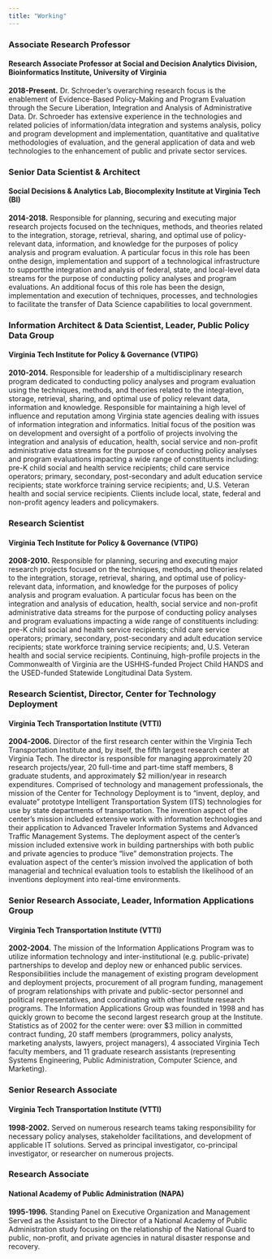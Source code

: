 ```yaml
---
title: "Working"
---
```


### **Associate Research Professor**

#### **Research Associate Professor at Social and Decision Analytics Division, Bioinformatics Institute, University of Virginia**

**2018-Present.** Dr. Schroeder's overarching research focus is the enablement of Evidence-Based Policy-Making and Program Evaluation through the Secure Liberation, Integration and Analysis of Administrative Data. Dr. Schroeder has extensive experience in the technologies and related policies of information/data integration and systems analysis, policy and program development and implementation, quantitative and qualitative methodologies of evaluation, and the general application of data and web technologies to the enhancement of public and private sector services.

### **Senior Data Scientist & Architect**

#### **Social Decisions & Analytics Lab, Biocomplexity Institute at Virginia Tech (BI)**

**2014-2018.** Responsible for planning, securing and executing major research projects focused on the techniques, methods, and theories related to the integration, storage, retrieval, sharing, and optimal use of policy-relevant data, information, and knowledge for the purposes of policy analysis and program evaluation. A particular focus in this role has been onthe design, implementation and support of a technological infrastructure to supportthe integration and analysis of federal, state, and local-level data streams for the purpose of conducting policy analyses and program evaluations. An additional focus of this role has been the design, implementation and execution of techniques, processes, and technologies to facilitate the transfer of Data Science capabilities to local government.

### **Information Architect & Data Scientist, Leader, Public Policy Data Group**

#### **Virginia Tech Institute for Policy & Governance (VTIPG)**

**2010-2014.** Responsible for leadership of a multidisciplinary research program dedicated to conducting policy analyses and program evaluation using the techniques, methods, and theories related to the integration, storage, retrieval, sharing, and optimal use of policy relevant data, information and knowledge. Responsible for maintaining a high level of influence and reputation among Virginia state agencies dealing with issues of information integration and informatics. Initial focus of the position was on development and oversight of a portfolio of projects involving the integration and analysis of education, health, social service and non-profit administrative data streams for the purpose of conducting policy analyses and program evaluations impacting a wide range of constituents including: pre-K child social and health service recipients; child care service operators; primary, secondary, post-secondary and adult education service recipients; state workforce training service recipients; and, U.S. Veteran health and social service recipients. Clients include local, state, federal and non-profit agency leaders and policymakers.

### **Research Scientist**

#### **Virginia Tech Institute for Policy & Governance (VTIPG)**

**2008-2010.** Responsible for planning, securing and executing major research projects focused on the techniques, methods, and theories related to the integration, storage, retrieval, sharing, and optimal use of policy-relevant data, information, and knowledge for the purposes of policy analysis and program evaluation. A particular focus has been on the integration and analysis of education, health, social service and non-profit administrative data streams for the purpose of conducting policy analyses and program evaluations impacting a wide range of constituents including: pre-K child social and health service recipients; child care service operators; primary, secondary, post-secondary and adult education service recipients; state workforce training service recipients; and, U.S. Veteran health and social service recipients. Continuing, high-profile projects in the Commonwealth of Virginia are the USHHS-funded Project Child HANDS and the USED-funded Statewide Longitudinal Data System.

### **Research Scientist, Director, Center for Technology Deployment**

#### **Virginia Tech Transportation Institute (VTTI)**

**2004-2006.** Director of the first research center within the Virginia Tech Transportation Institute and, by itself, the fifth largest research center at Virginia Tech. The director is responsible for managing approximately 20 research projects/year, 20 full-time and part-time staff members, 8 graduate students, and approximately \$2 million/year in research expenditures. Comprised of technology and management professionals, the mission of the Center for Technology Deployment is to "invent, deploy, and evaluate" prototype Intelligent Transportation System (ITS) technologies for use by state departments of transportation. The invention aspect of the center's mission included extensive work with information technologies and their application to Advanced Traveler Information Systems and Advanced Traffic Management Systems. The deployment aspect of the center's mission included extensive work in building partnerships with both public and private agencies to produce "live" demonstration projects. The evaluation aspect of the center's mission involved the application of both managerial and technical evaluation tools to establish the likelihood of an inventions deployment into real-time environments.

### **Senior Research Associate, Leader, Information Applications Group**

#### **Virginia Tech Transportation Institute (VTTI)**

**2002-2004.** The mission of the Information Applications Program was to utilize information technology and inter-institutional (e.g. public-private) partnerships to develop and deploy new or enhanced public services. Responsibilities include the management of existing program development and deployment projects, procurement of all program funding, management of program relationships with private and public-sector personnel and political representatives, and coordinating with other Institute research programs. The Information Applications Group was founded in 1998 and has quickly grown to become the second largest research group at the Institute. Statistics as of 2002 for the center were: over \$3 million in committed contract funding, 20 staff members (programmers, policy analysts, marketing analysts, lawyers, project managers), 4 associated Virginia Tech faculty members, and 11 graduate research assistants (representing Systems Engineering, Public Administration, Computer Science, and Marketing).

### **Senior Research Associate**

#### **Virginia Tech Transportation Institute (VTTI)**

**1998-2002.** Served on numerous research teams taking responsibility for necessary policy analyses, stakeholder facilitations, and development of applicable IT solutions. Served as principal investigator, co-principal investigator, or researcher on numerous projects.

### **Research Associate**

#### **National Academy of Public Administration (NAPA)**

**1995-1996.** Standing Panel on Executive Organization and Management Served as the Assistant to the Director of a National Academy of Public Administration study focusing on the relationship of the National Guard to public, non-profit, and private agencies in natural disaster response and recovery.
